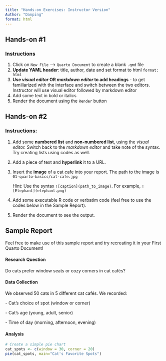 ```yaml
---
title: "Hands-on Exercises: Instructor Version"
Author: "Danping"
format: html
---
```


## Hands-on #1

### Instructions

1.  Click on `New File` –\> `Quarto Document` to create a blank `.qmd` file
2.  **Update YAML header**: title, author, date and set format to html `format: html`
3.  **Use *visual editor* OR *markdown editor* to add headings** - to get familiarized with the interface and switch between the two editors. Instructor will use visual editor followed by markdown editor
4.  Add some text in bold or italics
5.  Render the document using the `Render` button

## Hands-on #2

### Instructions:

1.  Add some **numbered list** and **non-numbered list**, using the *visual editor.* Switch back to the *markdown editor* and take note of the syntax. Try creating lists using codes as well.

2.  Add a piece of text and **hyperlink** it to a URL.

3.  Insert the **image** of a cat cafe into your report. The path to the image is `01-quarto-basics/cat-cafe.jpg`

    ::: callout-tip
    Hint: Use the syntax `![caption](path_to_image)`. For example, `![Elephant](elephant.png)`
    :::

4.  Add some executable R code or verbatim code (feel free to use the codes below in the Sample Report).

5.  Render the document to see the output.

## Sample Report

Feel free to make use of this sample report and try recreating it in your First Quarto Document!

#### Research Question

Do cats prefer window seats or cozy corners in cat cafés?

#### Data Collection

We observed 50 cats in 5 different cat cafés. We recorded:

\- Cat's choice of spot (window or corner)

\- Cat's age (young, adult, senior)

\- Time of day (morning, afternoon, evening)

#### Analysis

```r

# Create a simple pie chart
cat_spots <- c(window = 30, corner = 20)
pie(cat_spots, main="Cat's Favorite Spots")

```
